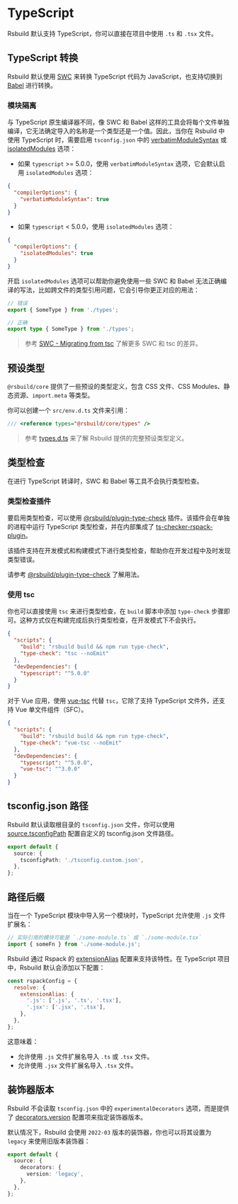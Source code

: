 # TypeScript

Rsbuild 默认支持 TypeScript，你可以直接在项目中使用 `.ts` 和 `.tsx` 文件。

## TypeScript 转换

Rsbuild 默认使用 [SWC](/guide/configuration/swc) 来转换 TypeScript 代码为 JavaScript，也支持切换到 [Babel](/plugins/list/plugin-babel) 进行转换。

### 模块隔离

与 TypeScript 原生编译器不同，像 SWC 和 Babel 这样的工具会将每个文件单独编译，它无法确定导入的名称是一个类型还是一个值。因此，当你在 Rsbuild 中使用 TypeScript 时，需要启用 `tsconfig.json` 中的 [verbatimModuleSyntax](https://www.typescriptlang.org/tsconfig/#verbatimModuleSyntax) 或 [isolatedModules](https://typescriptlang.org/tsconfig/#isolatedModules) 选项：

- 如果 `typescript` >= 5.0.0，使用 `verbatimModuleSyntax` 选项，它会默认启用 `isolatedModules` 选项：

```json title="tsconfig.json"
{
  "compilerOptions": {
    "verbatimModuleSyntax": true
  }
}
```

- 如果 `typescript` < 5.0.0，使用 `isolatedModules` 选项：

```json title="tsconfig.json"
{
  "compilerOptions": {
    "isolatedModules": true
  }
}
```

开启 `isolatedModules` 选项可以帮助你避免使用一些 SWC 和 Babel 无法正确编译的写法，比如跨文件的类型引用问题，它会引导你更正对应的用法：

```ts
// 错误
export { SomeType } from './types';

// 正确
export type { SomeType } from './types';
```

> 参考 [SWC - Migrating from tsc](https://swc.rs/docs/migrating-from-tsc) 了解更多 SWC 和 tsc 的差异。

## 预设类型

`@rsbuild/core` 提供了一些预设的类型定义，包含 CSS 文件、CSS Modules、静态资源、`import.meta` 等类型。

你可以创建一个 `src/env.d.ts` 文件来引用：

```ts title="src/env.d.ts"
/// <reference types="@rsbuild/core/types" />
```

> 参考 [types.d.ts](https://github.com/web-infra-dev/rsbuild/blob/main/packages/core/types.d.ts) 来了解 Rsbuild 提供的完整预设类型定义。

## 类型检查

在进行 TypeScript 转译时，SWC 和 Babel 等工具不会执行类型检查。

### 类型检查插件

要启用类型检查，可以使用 [@rsbuild/plugin-type-check](https://github.com/rspack-contrib/rsbuild-plugin-type-check) 插件。该插件会在单独的进程中运行 TypeScript 类型检查，并在内部集成了 [ts-checker-rspack-plugin](https://github.com/rspack-contrib/ts-checker-rspack-plugin)。

该插件支持在开发模式和构建模式下进行类型检查，帮助你在开发过程中及时发现类型错误。

请参考 [@rsbuild/plugin-type-check](https://github.com/rspack-contrib/rsbuild-plugin-type-check) 了解用法。

### 使用 tsc

你也可以直接使用 `tsc` 来进行类型检查，在 `build` 脚本中添加 `type-check` 步骤即可。这种方式仅在构建完成后执行类型检查，在开发模式下不会执行。

```json title="package.json"
{
  "scripts": {
    "build": "rsbuild build && npm run type-check",
    "type-check": "tsc --noEmit"
  },
  "devDependencies": {
    "typescript": "^5.0.0"
  }
}
```

对于 Vue 应用，使用 [vue-tsc](https://github.com/vuejs/language-tools/tree/master/packages/tsc) 代替 `tsc`，它除了支持 TypeScript 文件外，还支持 Vue 单文件组件（SFC）。

```json title="package.json"
{
  "scripts": {
    "build": "rsbuild build && npm run type-check",
    "type-check": "vue-tsc --noEmit"
  },
  "devDependencies": {
    "typescript": "^5.0.0",
    "vue-tsc": "^3.0.0"
  }
}
```

## tsconfig.json 路径

Rsbuild 默认读取根目录的 `tsconfig.json` 文件，你可以使用 [source.tsconfigPath](/config/source/tsconfig-path) 配置自定义的 tsconfig.json 文件路径。

```ts
export default {
  source: {
    tsconfigPath: './tsconfig.custom.json',
  },
};
```

## 路径后缀

当在一个 TypeScript 模块中导入另一个模块时，TypeScript 允许使用 `.js` 文件扩展名：

```ts title="src/index.ts"
// 实际引用的模块可能是 `./some-module.ts` 或 `./some-module.tsx`
import { someFn } from './some-module.js';
```

Rsbuild 通过 Rspack 的 [extensionAlias](https://rspack.rs/zh/config/resolve#resolveextensionalias) 配置来支持该特性。在 TypeScript 项目中，Rsbuild 默认会添加以下配置：

```js
const rspackConfig = {
  resolve: {
    extensionAlias: {
      '.js': ['.js', '.ts', '.tsx'],
      '.jsx': ['.jsx', '.tsx'],
    },
  },
};
```

这意味着：

- 允许使用 `.js` 文件扩展名导入 `.ts` 或 `.tsx` 文件。
- 允许使用 `.jsx` 文件扩展名导入 `.tsx` 文件。

## 装饰器版本

Rsbuild 不会读取 `tsconfig.json` 中的 `experimentalDecorators` 选项，而是提供了 [decorators.version](/config/source/decorators#decoratorsversion) 配置项来指定装饰器版本。

默认情况下，Rsbuild 会使用 `2022-03` 版本的装饰器，你也可以将其设置为 `legacy` 来使用旧版本装饰器：

```ts title="rsbuild.config.ts"
export default {
  source: {
    decorators: {
      version: 'legacy',
    },
  },
};
```
